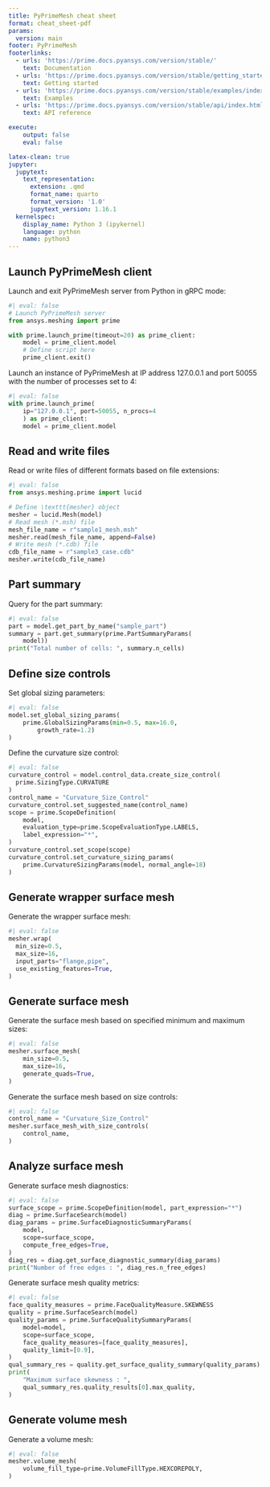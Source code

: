 ```yaml
---
title: PyPrimeMesh cheat sheet
format: cheat_sheet-pdf
params:
  version: main
footer: PyPrimeMesh
footerlinks:
  - urls: 'https://prime.docs.pyansys.com/version/stable/'
    text: Documentation
  - urls: 'https://prime.docs.pyansys.com/version/stable/getting_started/index.html'
    text: Getting started
  - urls: 'https://prime.docs.pyansys.com/version/stable/examples/index.html'
    text: Examples
  - urls: 'https://prime.docs.pyansys.com/version/stable/api/index.html'
    text: API reference

execute:
    output: false
    eval: false

latex-clean: true
jupyter:
  jupytext:
    text_representation:
      extension: .qmd
      format_name: quarto
      format_version: '1.0'
      jupytext_version: 1.16.1
  kernelspec:
    display_name: Python 3 (ipykernel)
    language: python
    name: python3
---
```


## Launch PyPrimeMesh client
Launch and exit PyPrimeMesh server from Python in gRPC
mode:
```python
#| eval: false
# Launch PyPrimeMesh server
from ansys.meshing import prime

with prime.launch_prime(timeout=20) as prime_client:
    model = prime_client.model
    # Define script here
    prime_client.exit()

```

Launch an instance of PyPrimeMesh at IP address 127.0.0.1
and port 50055 with the number of processes set to 4:


```python
#| eval: false
with prime.launch_prime(
    ip="127.0.0.1", port=50055, n_procs=4
    ) as prime_client:
    model = prime_client.model
```

## Read and write files
Read or write files of different formats based on file
extensions:

```python
#| eval: false
from ansys.meshing.prime import lucid

# Define \texttt{mesher} object
mesher = lucid.Mesh(model)
# Read mesh (*.msh) file
mesh_file_name = r"sample1_mesh.msh"
mesher.read(mesh_file_name, append=False)
# Write mesh (*.cdb) file
cdb_file_name = r"sample3_case.cdb"
mesher.write(cdb_file_name)
```

## Part summary
Query for the part summary:

```python
#| eval: false
part = model.get_part_by_name("sample_part")
summary = part.get_summary(prime.PartSummaryParams(
    model))
print("Total number of cells: ", summary.n_cells)
```

## Define size controls
Set global sizing parameters:

```python
#| eval: false
model.set_global_sizing_params(
    prime.GlobalSizingParams(min=0.5, max=16.0,
        growth_rate=1.2)
)
```

Define the curvature size control:
```python
#| eval: false
curvature_control = model.control_data.create_size_control(
  prime.SizingType.CURVATURE
)
control_name = "Curvature_Size_Control"
curvature_control.set_suggested_name(control_name)
scope = prime.ScopeDefinition(
    model,
    evaluation_type=prime.ScopeEvaluationType.LABELS,
    label_expression="*",
)
curvature_control.set_scope(scope)
curvature_control.set_curvature_sizing_params(
    prime.CurvatureSizingParams(model, normal_angle=18)
)
```

## Generate wrapper surface mesh
Generate the wrapper surface mesh:
```python
#| eval: false
mesher.wrap(
  min_size=0.5,
  max_size=16,
  input_parts="flange,pipe",
  use_existing_features=True,
)
```

## Generate surface mesh
Generate the surface mesh based on specified minimum and
maximum sizes:

```python
#| eval: false
mesher.surface_mesh(
    min_size=0.5,
    max_size=16,
    generate_quads=True,
)
```

Generate the surface mesh based on size controls:
```python
#| eval: false
control_name = "Curvature_Size_Control"
mesher.surface_mesh_with_size_controls(
    control_name,
)
```
## Analyze surface mesh
Generate surface mesh diagnostics:

```python
#| eval: false
surface_scope = prime.ScopeDefinition(model, part_expression="*")
diag = prime.SurfaceSearch(model)
diag_params = prime.SurfaceDiagnosticSummaryParams(
    model,
    scope=surface_scope,
    compute_free_edges=True,
)
diag_res = diag.get_surface_diagnostic_summary(diag_params)
print("Number of free edges : ", diag_res.n_free_edges)
```
Generate surface mesh quality metrics:

```python
#| eval: false
face_quality_measures = prime.FaceQualityMeasure.SKEWNESS
quality = prime.SurfaceSearch(model)
quality_params = prime.SurfaceQualitySummaryParams(
    model=model,
    scope=surface_scope,
    face_quality_measures=[face_quality_measures],
    quality_limit=[0.9],
)
qual_summary_res = quality.get_surface_quality_summary(quality_params)
print(
    "Maximum surface skewness : ",
    qual_summary_res.quality_results[0].max_quality,
)
```

## Generate volume mesh
Generate a volume mesh:
```python
#| eval: false
mesher.volume_mesh(
    volume_fill_type=prime.VolumeFillType.HEXCOREPOLY,
)
```